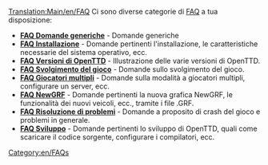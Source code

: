 [[Translation:Main/en/FAQ]]{{Template:Indice dei contenuti/It}}
Ci sono diverse categorie di [http://www.wikipedia.org/wiki/FAQ FAQ] a tua disposizione:

*'''[[Main/en/FAQ general questions|FAQ Domande generiche]]''' - Domande generiche
*'''[[Main/en/Installation FAQ|FAQ Installazione]]''' - Domande pertinenti l'installazione, le caratteristiche necessarie del sistema operativo, ecc.
*'''[[Main/en/FAQ OpenTTD versions|FAQ Versioni di OpenTTD]]''' - Illustrazione delle varie versioni di OpenTTD.
*'''[[Main/en/FAQ gameplay|FAQ Svolgimento del gioco]]''' - Domande sullo svolgimento del gioco.
*'''[[Main/en/FAQ multiplayer|FAQ Giocatori multipli]]''' - Domande sulla modalità a giocatori multipli, configurare un server, ecc.
*'''[[Main/en/NewGRF FAQ|FAQ NewGRF]]''' - Domande pertinenti la nuova grafica NewGRF, le funzionalità dei nuovi veicoli, ecc., tramite i file .GRF.
*'''[[Main/en/FAQ troubleshooting|FAQ Risoluzione di problemi]]''' - Domande a proposito di crash del gioco e problemi in generale.
*'''[[Main/en/FAQ development|FAQ Sviluppo]]''' - Domande pertinenti lo sviluppo di OpenTTD, quali come scaricare il codice sorgente, configurare i compilatori, ecc.

[[Category:en/FAQs]]